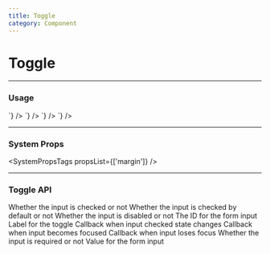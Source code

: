 ```yaml
---
title: Toggle
category: Component
---
```



# Toggle

---

### Usage

<LiveCode>
  <LiveCode.Content
    title="Basic Toggle"
    code={`
      <Toggle
        data-id="toggle-input"
        id="id"
      />
    `}
  />
  <LiveCode.Content
    title="Disabled Toggle"
    code={`
      <Toggle
        data-id="toggle-input"
        id="id"
        disabled
      />
    `}
  />
  <LiveCode.Content
    title="Required Toggle"
    code={`
      <Toggle
        data-id="toggle-input"
        id="id"
        required
      />
    `}
  />
  <LiveCode.Content
    title="System Props"
    code={`
      <Box>
        <Toggle
          data-id="toggle-input-1"
          id="id-1"
          mr="400"
        />
        <Toggle
          data-id="toggle-input-2"
          id="id-2"
          mr="200"
        />
        <Toggle
          data-id="toggle-input-3"
          id="id-3"
        />
      </Box>
    `}
  />
</LiveCode>

---

### System Props

<SystemPropsTags propsList={['margin']} />

---

### Toggle API

<Prop name="checked" type="bool | string">
  Whether the input is checked or not
</Prop>
<Prop name="defaultChecked" type="bool | string">
  Whether the input is checked by default or not
</Prop>
<Prop name="disabled" type="bool">
  Whether the input is disabled or not
</Prop>
<Prop name="id" type="string" required>
  The ID for the form input
</Prop>
<Prop name="label" type="string">
  Label for the toggle
</Prop>
<Prop name="onChange" type="function" defaultValue="(event) => void">
  Callback when input checked state changes
</Prop>
<Prop name="onFocus" type="function" defaultValue="(event) => void">
  Callback when input becomes focused
</Prop>
<Prop name="onBlur" type="function" defaultValue="(event) => void">
  Callback when input loses focus
</Prop>
<Prop name="required" type="bool">
  Whether the input is required or not
</Prop>
<Prop name="value" type="bool | string">
  Value for the form input
</Prop>
